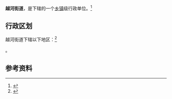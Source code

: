 {{中国乡级行政区|37/08/02/004/000}}

'''越河街道'''，是{{PRC admin/fullname|37/08/02/004/000|3}}下辖的一个[[乡镇|乡镇]]级行政单位。<ref>{{PRC admin/ref sgc|{{PRC admin/parent|37/08/02/004/000}}}}</ref>

== 行政区划 ==

越河街道下辖以下地区：<ref>{{PRC admin/ref sgc|37/08/02/004/000}}</ref>

{{PRC admin/children|37/08/02/004/000}}。

== 参考资料 ==

{{reflist}}

{{行政区划小作品}}
{{PRC admin/navcat|37/08/02/004/000}}